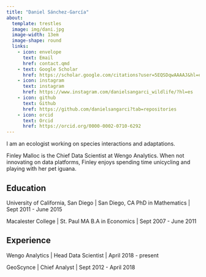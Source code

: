 ```yaml
---
title: "Daniel Sánchez-García"
about:
  template: trestles
  image: img/dani.jpg
  image-width: 13em
  image-shape: round
  links:
    - icon: envelope
      text: Email
      href: contact.qmd
    - text: Google Scholar
      href: https://scholar.google.com/citations?user=5EQSDqwAAAAJ&hl=es
    - icon: instagram
      text: instagram
      href: https://www.instagram.com/danielsangarci_wildlife/?hl=es
    - icon: github
      text: Github
      href: https://github.com/danielsangarci?tab=repositories
    - icon: orcid
      text: Orcid
      href: https://orcid.org/0000-0002-0710-6292
---
```


I am an ecologist working on species interactions and adaptations.


Finley Malloc is the Chief Data Scientist at Wengo Analytics. When not innovating on data platforms, Finley enjoys spending time unicycling and playing with her pet iguana.

## Education

University of California, San Diego \| San Diego, CA PhD in Mathematics \| Sept 2011 - June 2015

Macalester College \| St. Paul MA B.A in Economics \| Sept 2007 - June 2011

## Experience

Wengo Analytics \| Head Data Scientist \| April 2018 - present

GeoScynce \| Chief Analyst \| Sept 2012 - April 2018